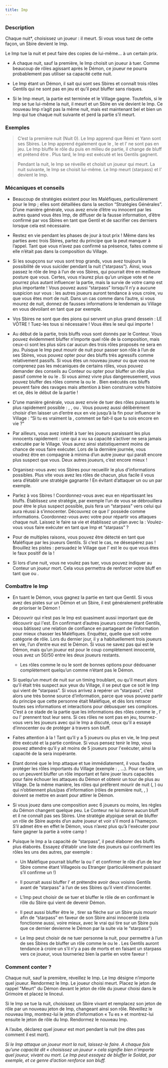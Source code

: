 ```yaml
---
title: Imp
---
```



<Role IMP header />

### Description

Chaque nuit*, choisissez un joueur : il meurt. Si vous vous tuez de cette façon, un Sbire devient le Imp.

Le Imp tue la nuit et peut faire des copies de lui-même… à un certain prix.

-	A chaque nuit, sauf la première, le Imp choisit un joueur à tuer. Comme beaucoup de rôles agissant après le Démon, ce joueur ne pourra probablement pas utiliser sa capacité cette nuit.

-	Le Imp étant un Démon, il sait qui sont ses Sbires et connaît trois rôles Gentils qui ne sont pas en jeu et qu’il peut bluffer sans risques.

-	Si le Imp meurt, la partie est terminée et le Village gagne. Toutefois, si le Imp se tue lui-même la nuit, il meurt et un Sbire en vie devient le Imp. Ce nouveau Imp n’agit pas la même nuit, mais est maintenant bel et bien un Imp qui tue chaque nuit suivante et perd la partie s’il meurt.

### Exemples

> C’est la première nuit (Nuit 0). Le Imp apprend que Rémi et Yann sont ses Sbires. Le Imp apprend également que le <Role MOINE />, le <Role CUISTOT /> et l’<Role ARCHIVISTE /> ne sont pas en jeu. Le Imp bluffe le rôle du <Role CUISTOT /> puis en milieu de partie, il change de bluff et prétend être <Role MAIRE />. Plus tard, le Imp est exécuté et les Gentils gagnent.

> Pendant la nuit, le Imp se réveille et choisit un joueur qui meurt. La nuit suivante, le Imp se choisit lui-même. Le Imp meurt (starpass) et l’<Role EMPOISONNEUR /> devient le Imp.

### Mécaniques et conseils

- Beaucoup de stratégies existent pour les Maléfiques, particulièrement pour le Imp ; elles sont détaillées dans la section “Stratégies Générales”. D’une manière générale, vous avez envie d’être vu innocent par les autres quand vous êtes Imp, de diffuser de la fausse information, d’être confirmé par vos Sbires en tant que Gentil et de sacrifier ces derniers lorsque cela est nécessaire. 

- Restez en vie pendant les phases de jour à tout prix ! Même dans les parties avec trois Sbires, partez du principe que la <Role CROQUEUSE_D_HOMMES /> peut manquer à l’appel. Tant que vous n’avez pas confirmé sa présence, faites comme si elle n’était pas dans la composition du Village.

- Si les soupçons sur vous sont trop grands, vous avez toujours la possibilité de vous suicider pendant la nuit (“starpass”). Ainsi, vous passez le rôle de Imp à l’un de vos Sbires, qui pourrait être en meilleure posture que vous. Certes, vous n’aurez plus qu’un unique vote et ne pourrez plus autant influencer la partie, mais la survie de votre camp est plus importante ! Vous pouvez aussi “starpass” lorsqu’il n’y a aucune suspicion sur vous : les autres joueurs auront tendance à vous croire, vu que vous êtes mort de nuit. Dans un cas comme dans l’autre, si vous mourez de nuit, donnez de fausses informations le lendemain au Village en vous dévoilant en tant que <Role GARDIEN /> par exemple.

- Vos Sbires ne sont que des pions qui servent un plus grand dessein : LE VÔTRE ! Tuez-les tous si nécessaire ! Vous êtes le seul qui importe !

- Au début de la partie, trois bluffs vous sont donnés par le Conteur. Vous pouvez évidemment bluffer n’importe quel rôle de la composition, mais ceux-ci sont les plus sûrs car aucun des trois rôles proposés ne sera en jeu. Puisque le Imp peut mourir de nuit pour passer son rôle à l’un de ses Sbires, vous pouvez opter pour des bluffs très agressifs comme relativement passifs. Si vous êtes un nouveau joueur ou que vous ne comprenez pas les mécaniques de certains rôles, vous pouvez demander des conseils au Conteur ou opter pour bluffer un rôle plus passif comme le <Role SOLDAT /> ou le <Role RECLUS />. Si vous aimez vivre plus dangereusement, vous pouvez bluffer des rôles comme la <Role VOYANTE /> ou le <Role CROQUE_MORT />. Bien exécutés ces bluffs peuvent faire des ravages mais attention à bien construire votre histoire et ce, dès le début de la partie !

- D’une manière générale, vous avez envie de tuer des rôles puissants le plus rapidement possible : <Role EMPATHIQUE />, <Role CROQUE_MORT />, <Role MOINE /> ou <Role MERCENAIRE />. Vous pouvez aussi délibérément choisir d’en laisser un d’entre eux en vie jusqu’à la fin pour influencer le Village : “Si tu es vraiment la <Role VOYANTE />, comment se fait-il que tu sois encore en vie ?”

- Par ailleurs, vous avez intérêt à tuer les joueurs paraissant les plus innocents rapidement : une <Role PUCELLE /> qui a vu sa capacité s’activer ne sera jamais exécutée par le Village. Vous aurez ainsi statistiquement moins de chance de vous faire exécuter. Lors de la dernière journée, vous voudrez être en compagnie à minima d’un autre joueur qui paraît encore plus suspect que vous. Deux autres joueurs, c’est encore mieux !

- Organisez-vous avec vos Sbires pour recueillir le plus d'informations possibles. Plus vite vous avez les rôles de chacun, plus facile il vous sera d’établir une stratégie gagnante ! En évitant d’attaquer un <Role SOLDAT /> ou un <Role GARDIEN /> par exemple.

- Parlez à vos Sbires ! Coordonnez-vous avec eux en répartissant les bluffs. Établissez une stratégie, par exemple l’un de vous se débrouillera pour être le plus suspect possible, puis fera un “starpass” vers celui qui aura réussi à s’innocenter. Découvrez ce que l'<Role ESPION /> possède comme informations. Coordonnez-vous avec votre <Role EMPOISONNEUR /> pour répartir vos attaques chaque nuit. Laissez le <Role BARON /> faire sa vie et établissez un plan avec la <Role CROQUEUSE_D_HOMMES /> : Voulez-vous vous faire exécuter en tant que Imp et “starpass” ?

- Pour de multiples raisons, vous pouvez être détecté en tant que Maléfique par les joueurs Gentils. Si c’est le cas, ne désespérez pas ! Brouillez les pistes : persuadez le Village que l’<Role EMPATHIQUE /> est le <Role SOULARD /> ou que vous êtes le faux positif de la <Role VOYANTE /> !

- Si lors d’une nuit, vous ne voulez pas tuer, vous pouvez indiquer au Conteur un joueur mort. Cela vous permettra de renforcer votre bluff en tant que <Role SOLDAT /> ou <Role MOINE />.

### Combattre le Imp

- En tuant le Démon, vous gagnez la partie en tant que Gentil. Si vous avez des pistes sur un Démon et un Sbire, il est généralement préférable de prioriser le Démon !

- Découvrir qui n’est pas le Imp est quasiment aussi important que de découvrir qui l'est. En confirmant d’autres joueurs comme étant Gentils, vous bâtissez une relation de confiance en partageant de l’information pour mieux chasser les Maléfiques. Enquêtez, quelle que soit votre catégorie de rôle. Lors du dernier jour, il y a habituellement trois joueurs en vie, l’un d’entre eux est le Démon. Si vous ne savez pas qui est le Démon, mais qu’un joueur est pour le coup complètement innocenté, vous avez un 50/50 entre les deux joueurs restants.

    - Les rôles comme le <Role GARDIEN /> ou le <Role MERCENAIRE /> sont de bonnes options pour dédouaner complètement quelqu’un comme n’étant pas le Démon.

- Si quelqu’un meurt de nuit sur un timing troublant, ou qu’il meurt alors qu’il était très suspect aux yeux du Village, il se peut que ce soit le Imp qui vient de “starpass”. Si vous arrivez à repérer un “starpass”, c’est alors une très bonne source d’information, parce que vous pouvez partir du principe que cette personne était Maléfique, et dès lors retracer toutes ses informations et interactions pour débusquer ses complices. C’est à ce stade de la partie que les informations des rôles comme le <Role CUISTOT />, l’<Role EMPATHIQUE /> ou l'<Role ENQUETEUR /> prennent tout leur sens. Si ces rôles ne sont pas en jeu, tournez-vous vers les joueurs avec qui le Imp a discuté, ceux qu’il a essayé d’innocenter ou de protéger à travers son bluff.

- Faites attention à la <Role CROQUEUSE_D_HOMMES /> ! Tant qu’il y a 5 joueurs ou plus en vie, le Imp peut être exécuté et la partie continue. Si vous pensez tenir le Imp, vous pouvez attendre qu’il y ait moins de 5 joueurs pour l'exécuter, ainsi la capacité de la <Role CROQUEUSE_D_HOMMES /> sera inopérante.

- Etant donné que le Imp attaque et tue immédiatement, il vous faudra protéger les rôles importants du Village (exemple : <Role CROQUE_MORT />, <Role VOYANTE />...). Pour ce faire, un <Role SOLDAT /> ou un <Role MAIRE /> peuvent bluffer un rôle important et faire jouer leurs capacités pour faire échouer les attaques du Démon et obtenir un tour de plus au Village. De la même manière, les rôles qui préfèrent mourir de nuit (<Role VERTUEUX />, <Role GARDIEN />) ou qui n’obtiennent plus/pas d’information (rôles de première nuit, <Role RECLUS />, <Role MAJORDOME />) doivent se mettre en avant pour attirer le Démon. 

- Si vous jouez dans une composition avec 6 joueurs ou moins, les règles du Démon changent quelque peu. Le Conteur ne lui donne aucun bluff et il ne connaît pas ses Sbires. Une stratégie atypique serait de bluffer un rôle de Sbire auprès d’un autre joueur et voir s’il mord à l'hameçon. S’il admet être en effet le Démon, vous n’avez plus qu’à l'exécuter pour faire gagner la partie à votre camp !

- Puisque le Imp a la capacité de “starpass”, il peut élaborer des bluffs plus élaborés. Essayez d’établir une liste des joueurs qui confirment les rôles les uns des autres, par exemple :

    - Un Maléfique pourrait bluffer la <Role LAVANDIERE /> ou l’<Role ARCHIVISTE /> et confirmer le rôle d’un de leur Sbire comme étant Villageois ou Etranger (particulièrement puissant s’il confirme un <Role VERTUEUX /> !)

    - Il pourrait aussi bluffer l’<Role EMPATHIQUE /> et prétendre avoir deux voisins Gentils avant de “starpass” à l’un de ses Sbires qu’il vient d’innocenter.

    - L’Imp peut choisir de se tuer et bluffer le rôle de <Role GARDIEN /> en confirmant le rôle du Sbire qui vient de devenir Démon.

    - Il peut aussi bluffer être le <Role MERCENAIRE />, tirer sa flèche sur un Sbire puis mourir afin de “starpass” en faveur de son Sbire ainsi innocenté (cela fonctionne aussi, voire mieux, avec le vrai <Role MERCENAIRE /> qui tire sur un Sbire puis que ce dernier devienne le Démon par la suite via le “starpass”)

    - Le Imp peut choisir de ne tuer personne la nuit, pour permettre à l’un de ses Sbires de bluffer un rôle comme le <Role SOLDAT /> ou le <Role MOINE />. Les Gentils auront tendance à croire un <Role SOLDAT /> s’il n’y a pas de morts et en faisant un starpass vers ce joueur, vous tourneriez bien la partie en votre faveur !

### Comment conter ?

Chaque nuit, sauf la première, réveillez le Imp. Le Imp désigne n’importe quel joueur. Rendormez le Imp. Le joueur choisi meurt. Placez le jeton de rappel "Meurt" du Démon devant le jeton de rôle du joueur choisi dans le Grimoire et placez le linceul. 

Si le Imp se tue la nuit, choisissez un Sbire vivant et remplacez son jeton de rôle par un nouveau jeton de Imp, changeant ainsi son rôle. Réveillez le nouveau Imp, montrez-lui le jeton d’information « Tu es » et montrez-lui ensuite le jeton de rôle du Imp. Rendormez le nouveau Imp.

A l’aube, déclarez quel joueur est mort pendant la nuit (ne dites pas comment il est mort).

_Si le Imp attaque un joueur mort la nuit, laissez-le faire. A chaque fois qu’une capacité dit « choisissez un joueur » cela signifie bien n’importe quel joueur, vivant ou mort. Le Imp peut essayez de bluffer le Soldat, par exemple, et ce genre d’action renforce son bluff._
